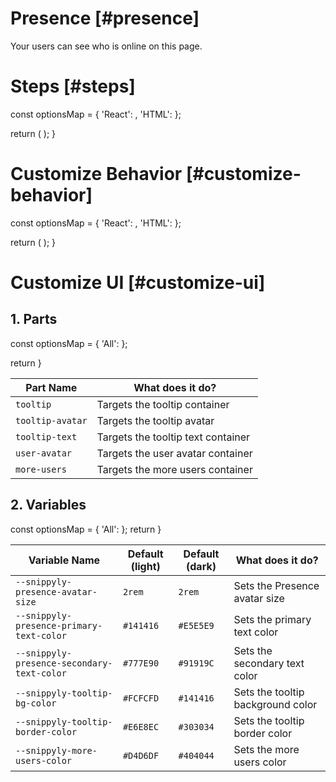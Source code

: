 
# Presence [#presence]

<Subheading>Your users can see who is online on this page.</Subheading>
<PresenceDemo />

# Steps [#steps]

  const optionsMap = {
    'React': <ReactPresenceOverview sectionId="steps" />,
    'HTML': <HTMLPresenceOverview sectionId="steps" />
  };

  return (
    <StepTabs optionsMap={optionsMap} />
  );
}

<PresenceSteps />

# Customize Behavior [#customize-behavior]

  const optionsMap = {
    'React': <ReactPresenceCustom sectionId="customize-behavior" />,
    'HTML': <HTMLPresenceCustom sectionId="customize-behavior" />
  };

  return (
    <StepTabs optionsMap={optionsMap} />
  );
}

<PresenceCustomSteps />

# Customize UI [#customize-ui]

## 1. Parts

  const optionsMap = {
    'All': <PresenceParts sectionId="customize-ui" />
  };

  return <StepTabs optionsMap={optionsMap} />
}

<PresenceCSSPartsSteps />

| Part Name | What does it do? |
| --------- | ---------------- |
| `tooltip` | Targets the tooltip container |
| `tooltip-avatar` | Targets the tooltip avatar |
| `tooltip-text` | Targets the tooltip text container |
| `user-avatar` | Targets the user avatar container |
| `more-users` | Targets the more users container |

## 2. Variables

  const optionsMap = {
    'All': <PresenceVariables sectionId="customize-ui" />
  };
  return <StepTabs optionsMap={optionsMap} />
}

<PresenceCSSVariablesSteps />

| Variable Name | Default (light) | Default (dark) | What does it do? |
| ------------- | --------------------- | -------------------- | ---------------- |
| `--snippyly-presence-avatar-size` | `2rem` | `2rem` | Sets the Presence avatar size |
| `--snippyly-presence-primary-text-color` | `#141416` | `#E5E5E9` | Sets the primary text color |
| `--snippyly-presence-secondary-text-color` | `#777E90` | `#91919C` | Sets the secondary text color |
| `--snippyly-tooltip-bg-color` | `#FCFCFD` | `#141416` | Sets the tooltip background color |
| `--snippyly-tooltip-border-color` | `#E6E8EC` | `#303034` | Sets the tooltip border color |
| `--snippyly-more-users-color` | `#D4D6DF` | `#404044` | Sets the more users color |
